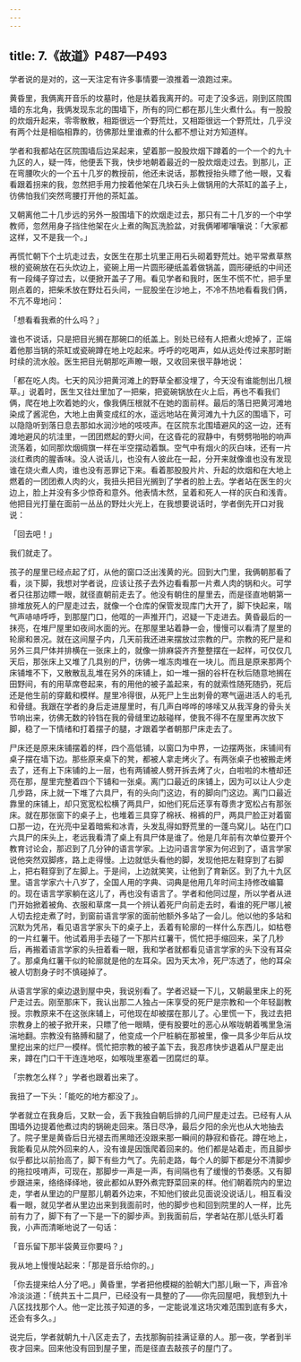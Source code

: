 ```yaml
---
---
---
```

title: 7.《故道》P487—P493
---





学者说的是对的，这一天注定有许多事情要一浪推着一浪跑过来。

黄昏里，我俩离开音乐的坟墓时，他是扶着我离开的。可走了没多远，刚到区院围墙的东北角，我俩发现东北的围墙下，所有的同仁都在那儿生火煮什么。有一股股的炊烟升起来，零零散散，相距很远一个野荒灶，又相距很远一个野荒灶，几乎没有两个灶是相临相靠的，彷佛那灶里谁煮的什么都不想让对方知道样。

学者和我都站在区院围墙后边呆起来，望着那一股股炊烟下蹲着的一个一个的九十九区的人，疑一阵，他便丢下我，快步地朝着最近的一股炊烟走过去。到那儿，正在弯腰吹火的一个五十几岁的教授前，他还未说话，那教授抬头瞟了他一眼，又看看跟着拐来的我，忽然把手用力按着他架在几块石头上做锅用的大茶缸的盖子上，彷佛怕我们突然弯腰打开他的茶缸盖。

又朝离他二十几步远的另外一股围墙下的炊烟走过去，那只有二十几岁的一个中学教师，忽然用身子挡住他架在火上煮的陶瓦洗脸盆，对我俩嘟嘟嚷嚷说：「大家都这样，又不是我一个。」

再慌忙朝下个土坑走过去，女医生在那土坑里正用石头砌着野荒灶。她平常煮草熬根的瓷碗放在石头炊边上，瓷碗上用一片圆形硬纸盖着做锅盖，圆形硬纸的中间还有一段绳子穿过去，以便掀开盖子了用。看见学者和我时，医生不慌不忙，把手里刚点着的，把柴禾放在野灶石头间，一屁股坐在沙地上，不冷不热地看看我们俩，不亢不卑地问：

「想看看我煮的什么吗？」

谁也不说话，只是把目光搁在那碗口的纸盖上。别处已经有人把煮火熄掉了，正端着他那当锅的茶缸或瓷碗蹲在地上吃起来。呼呼的吃喝声，如从远处传过来那时断时续的流水般。医生把目光朝那吃声瞭一眼，又收回来很平静地说：

「都在吃人肉。七天的风沙把黄河滩上的野草全都没埋了，今天没有谁能刨出几根草。」说着时，医生又往灶里加了一把柴，把瓷碗锅放在火上后，再也不看我们俩，爬在地上吹着她的火，像我俩压根就不在她的面前样。最后的落日把黄河滩地染成了酱泥色，大地上由黄变成红的水，遥远地站在黄河滩九十九区的围墙下，可以隐隐听到落日息去那如水润沙地的吱吱声。在区院东北围墙避风的这一边，还有滩地避风的坑洼里，一团团燃起的野火间，在这昏花的寂静中，有劈劈啪啪的响声流荡着，如同那炊烟绸旗一样在半空摆动着飘。空气中有烟火的灰白味，还有一片淡红煮肉的腥香味。没人说话儿，也没有人彼此在一起，分开来就像谁也没有发现谁在烧火煮人肉，谁也没有恶罪记下来。看着那股股片片、升起的炊烟和在大地上燃着的一团团煮人肉的火，我扭头把目光搁到了学者的脸上去。学者站在医生的火边上，脸上并没有多少惊奇和意外。他表情木然，呈着和死人一样的灰白和浅青。他把目光打量在面前一丛丛的野灶火光上，在我想要说话时，学者倒先开口对我说：

「回去吧！」

我们就走了。

孩子的屋里已经点起了灯，从他的窗口泛出浅黄的光。回到大门里，我俩朝那看了看，淡下脚，我想对学者说，应该让孩子去外边看看那一片煮人肉的锅和火。可学者只往那边瞟一眼，就径直朝前走去了。他没有朝住的屋里去，而是径直地朝第一排堆放死人的尸屋走过去，就像一个仓库的保管发现库门大开了，脚下快起来，喘气声哧哧呼呼，到那屋门口，他哐的一声推开门，迟疑一下走进去。黄昏最后的一抹亮，在堆尸屋里如夜间水面的光。在那屋里站着静一会，慢慢可以看清了屋里的轮廓和景况。就在这间屋子内，几天前我还进来摆放过宗教的尸。宗教的死尸是和另外三具尸体并排横在一张床上的，就像一排麻袋齐齐整整摆在一起样，可仅仅几天后，那张床上又堆了几具别的尸，彷佛一堆冻肉堆在一块儿。而且是原来那两个床铺堆不下，又散散乱乱堆在另外的床铺上，如一堆一捆的谷杆在秋后随意地搁在田野间，有的用草席卷起来，有的用他的被子盖起来，有的就索性随死随扔，死后还是他生前的穿戴和模样。屋里冷得很，从死尸上生出刺骨的寒气逼进活人的毛孔和骨缝。我跟在学者的身后走进屋里时，有几声白哗哗的哆嗦又从我浑身的骨头关节响出来，彷佛无数的铃铛在我的骨缝里边敲碰样，使我不得不在屋里再次放下脚，稳了一下情绪和打着摆子的腿，才跟着学者朝那尸床走去了。

尸床还是原来床铺摆着的样，四个高低铺，以窗口为中界，一边摆两张，床铺间有桌子摆在墙下边。那些原来桌下的凳，都被人拿走烤火了。有两张桌子也被搬走烤去了，还有上下床铺的上一层，也有两铺被人劈开拆去烤了火，白啦啦的木楂却还亮在那，屋里完整着四个下铺和一张桌。离门口最近的床铺上，因为可以让人少走几步路，床上就一下堆了六具尸，有的头向门这边，有的脚向门这边。离门口最近靠里的床铺上，却只宽宽松松横了两具尸，如他们死后还享有尊贵才宽松占有那张床。就在那张窗下的桌子上，也堆着三具穿了棉袄、棉裤的尸，两具尸脸正对着窗口那一边，在光亮中呈着暗紫和冰青，头发乱得如野荒里的一蓬鸟窝儿。站在门口六具尸的床头上，老远我看清了桌上有具尸体是谁了。他是几年前有次单位要开个教育讨论会，那迟到了几分钟的语言学家。上边问语言学家为何迟到了，语言学家说他突然双脚疼，路上走得慢。上边就低头看他的脚，发现他把左鞋穿到了右脚上，把右鞋穿到了左脚上。于是间，上边就笑笑，让他到了育新区。到了九十九区里。语言学家六十八岁了，全国人用的字典、词典是他用几年时间主持修改编纂的。现在语言学家躺在这儿了，再也没有语言了。学者和他同过屋，所以学者从进门开始掀着被角、衣服和草席一具一个辨认着死尸向前走去时，看谁的死尸哪儿被人切去挖走煮了时，到窗前语言学家的面前他额外多站了一会儿。他以他的多站和沉默为凭吊，看见语言学家头下的桌子上，丢着有轮廓的一样什么东西儿，如枯卷的一片红薯干。他试着用手去碰了一下那片红薯干，慌忙把手缩回来，呆了几秒后，再搬着语言学家的头扭着看一眼，我和学者就都看见语言学家的头下没有耳朵了。那桌角红薯干似的轮廓就是他的左耳朵。因为天太冷，死尸冻透了，他的耳朵被人切割身子时不慎碰掉了。

从语言学家的桌边退到屋中央，我说别看了。学者迟疑一下儿，又朝最里床上的死尸走过去。刚至那床下，我认出那二人独占一床享受的死尸是宗教和一个年轻副教授。宗教原来不在这张床辅上，可他现在却被摆在那儿了。心里慌一下，我过去把宗教身上的被子掀开来，只瞟了他一眼睛，便有股要吐的恶心从喉咙朝着嘴里急湍湍地翻。宗教没有胳膊和腿了，他变成一个尸桩躺在那被里，像一具多少年后从坟里挖出来的烂尸一模样。慌忙把宗教的被子盖下去，我忍疼快步退着从尸屋走出来，蹲在门口干干连连地呕，如喉咙里塞着一团腐烂的草。

「宗教怎么样？」学者也跟着出来了。

我扭了一下头：「能吃的地方都没了」。

学者就立在我身后，又默一会，丢下我独自朝后排的几间尸屋走过去。已经有人从围墙外边提着他煮过肉的锅碗走回来。落日尽净，最后夕阳的余光也从大地抽去了。院子里是黄昏后日光褪去而黑暗还没跟来那一瞬间的静寂和昏花。蹲在地上，我能看见从院外回来的人，没有谁是因饿爬着回来的。他们都是站着走，而且脚步似乎都比以前抬高了，脚下有些力气了。先前走路，每个人的脚下都是分不清脚步的拖拉吱唷声，可现在，那脚步一声是一声，有间隔也有了缓慢的节奏感。又有脚步跟进来，络络绎绎地，彼此都如从野外煮完野菜回来的样。他们朝着院内的里边走，学者从里边的尸屋那儿朝着外边来，不知他们彼此见面说没说话儿，相互看没看一眼，就见学者从里边出来到我面前时，他的脚步也和回到院里的人一样，比先前有力了，脚下有了一下是一下的脚步声。到我面前后，学者站在那儿低头盯着我，小声而清晰地说了一句话：

「音乐留下那半袋黄豆你要吗？」

我从地上慢慢站起来：「那是音乐给你的。」

「你去提来给人分了吧。」黄昏里，学者把他模糊的脸朝大门那儿瞅一下，声音冷冷淡淡道：「统共五十二具尸，已经没有一具整的了——你先回屋吧，我想到九十八区找找那个人。他一定比孩子知道的多，一定能说准这场灾难范围到底有多大，还会有多久。」

说完后，学者就朝九十八区走去了，去找那胸前挂满证章的人。那一夜，学者到半夜才回来。回来他没有回到屋子里，而是径直去敲孩子的屋门了。
